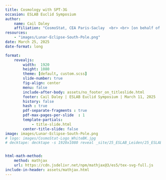 ```yaml
---
title: Cosmology with SPT-3G
occasion: ESLAB Euclid Symposium
author: 
    name: Cail Daley
    affiliation: "CosmoStat, CEA Paris-Saclay  <br> <br> [on behalf of the SPT-3G collaboration]{style=font-size:1.3em}"
resources:
    - "images/Lunar-Eclipse-South-Pole.png"
date: March 25, 2025
date-format: long

format: 
    revealjs:
        width:  1920
        height: 1080
        theme: [default, custom.scss]
        slide-number: true
        fig-align: center
        menu: false
        include-after-body: assets/no_footer_on_titleslide.html
        footer: Cail Daley | ESLAB Euclid Symposium | March 11, 2025
        history: false
        hash : true
        pdf-separate-fragments : true
        pdf-max-pages-per-slide	 : 1
        template-partials:
            - title-slide.html
        center-title-slide: false
image: images/Lunar-Eclipse-South-Pole.png
# logo: images/CosmoStat-Logo_WhiteBK.jpg
# decktape: decktape -s 1920x1080 reveal _site/25_ESLAB_Leiden/25_ESLAB_Leiden.html 25_ESLAB_Leiden/25_ESLAB_Leiden.pdf


html-math-method: 
    method: mathjax
    url: https://cdn.jsdelivr.net/npm/mathjax@3/es5/tex-svg-full.js
include-in-header: assets/mathjax.html
---
```



